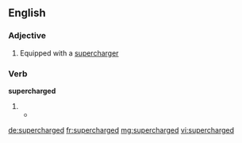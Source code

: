==English==

===Adjective===
{{en-adj|-}}

# Equipped with a [[supercharger]]

===Verb===
'''supercharged'''

# {{en-past of|supercharge}}
#* {{quote-news|author=Nick Bilton|title=Bend it, charge it, dunk it: Graphene, the material of tomorrow|url=http://bits.blogs.nytimes.com/2014/04/13/bend-it-charge-it-dunk-it-graphene-the-material-of-tomorrow/|newspaper={{w|The New York Times}}|date=13 April 2014|passage=Graphene could change the electronics industry, ushering in flexible devices, '''supercharged''' quantum computers, electronic clothing and computers that can interface with the cells in your body.}}

[[de:supercharged]]
[[fr:supercharged]]
[[mg:supercharged]]
[[vi:supercharged]]